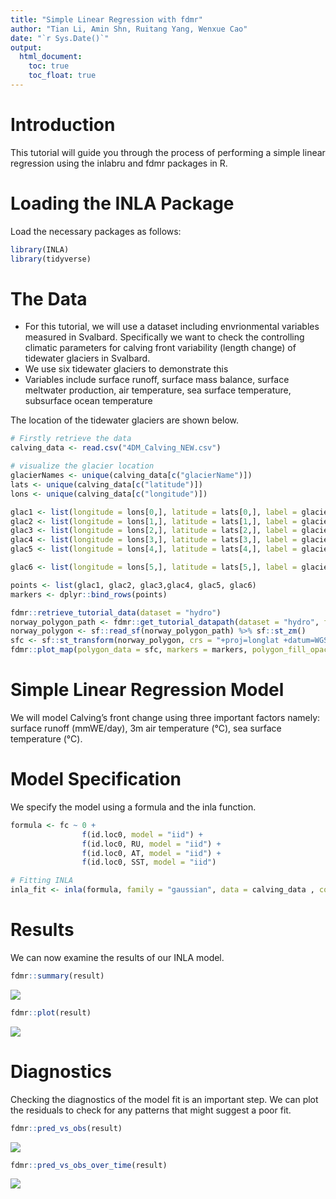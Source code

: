 ```yaml
---
title: "Simple Linear Regression with fdmr"
author: "Tian Li, Amin Shn, Ruitang Yang, Wenxue Cao"
date: "`r Sys.Date()`"
output: 
  html_document:
    toc: true
    toc_float: true
---
```


# Introduction

This tutorial will guide you through the process of performing a simple linear regression using the inlabru and fdmr packages in R. 

# Loading the INLA Package
Load the necessary packages as follows:

```r
library(INLA)
library(tidyverse)
```

# The Data

- For this tutorial, we will use a dataset including envrionmental variables measured in Svalbard. Specifically we want to check the controlling climatic parameters for calving front variability (length change) of tidewater glaciers in Svalbard.
- We use six tidewater glaciers to demonstrate this
- Variables include surface runoff, surface mass balance, surface meltwater production, air temperature, sea surface temperature, subsurface ocean temperature

The location of the tidewater glaciers are shown below. 

```r
# Firstly retrieve the data
calving_data <- read.csv("4DM_Calving_NEW.csv")

# visualize the glacier location
glacierNames <- unique(calving_data[c("glacierName")])
lats <- unique(calving_data[c("latitude")])
lons <- unique(calving_data[c("longitude")])

glac1 <- list(longitude = lons[0,], latitude = lats[0,], label = glacierNames[0,])
glac2 <- list(longitude = lons[1,], latitude = lats[1,], label = glacierNames[1,])
glac3 <- list(longitude = lons[2,], latitude = lats[2,], label = glacierNames[2,])
glac4 <- list(longitude = lons[3,], latitude = lats[3,], label = glacierNames[3,])
glac5 <- list(longitude = lons[4,], latitude = lats[4,], label = glacierNames[4,])

glac6 <- list(longitude = lons[5,], latitude = lats[5,], label = glacierNames[5,])

points <- list(glac1, glac2, glac3,glac4, glac5, glac6)
markers <- dplyr::bind_rows(points)

fdmr::retrieve_tutorial_data(dataset = "hydro")
norway_polygon_path <- fdmr::get_tutorial_datapath(dataset = "hydro", filename = "Kvilldal_Catch_Boundary.geojson")
norway_polygon <- sf::read_sf(norway_polygon_path) %>% sf::st_zm()
sfc <- sf::st_transform(norway_polygon, crs = "+proj=longlat +datum=WGS84")
fdmr::plot_map(polygon_data = sfc, markers = markers, polygon_fill_opacity = 0.5)
```

# Simple Linear Regression Model

We will model Calving's front change using three important factors namely: surface runoff (mmWE/day), 3m air temperature (°C), sea surface temperature (°C).

# Model Specification

We specify the model using a formula and the inla function.

```r
formula <- fc ~ 0 + 
                f(id.loc0, model = "iid") + 
                f(id.loc0, RU, model = "iid") + 
                f(id.loc0, AT, model = "iid") +
                f(id.loc0, SST, model = "iid") 

# Fitting INLA
inla_fit <- inla(formula, family = "gaussian", data = calving_data , control.predictor = list(compute = TRUE))
```

# Results

We can now examine the results of our INLA model.

```r
fdmr::summary(result)
```
![](summary_res.png)

```r
fdmr::plot(result)
```
![](coefs.png)

# Diagnostics

Checking the diagnostics of the model fit is an important step. We can plot the residuals to check for any patterns that might suggest a poor fit.

```r
fdmr::pred_vs_obs(result)
```
![](obs_vs_preds.png)

```r
fdmr::pred_vs_obs_over_time(result)
```

![](obs_vs_preds_time.png)




